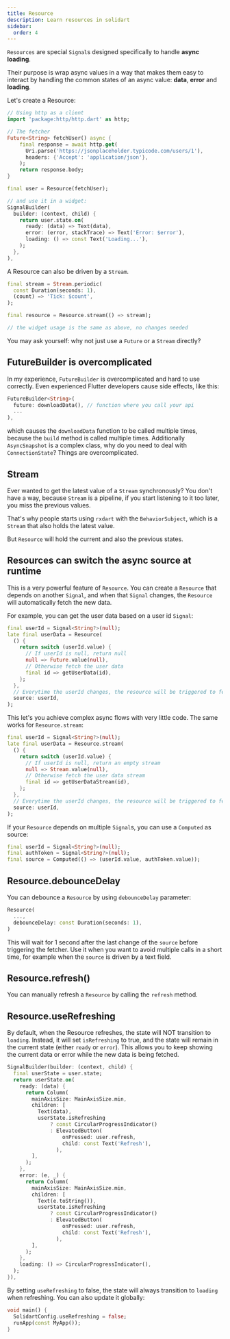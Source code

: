```yaml
---
title: Resource
description: Learn resources in solidart
sidebar:
  order: 4
---
```


`Resources` are special `Signal`s designed specifically to handle __async loading__.

Their purpose is wrap async values in a way that makes them easy to interact by handling the common states of an async value: __data__, __error__ and __loading__.

Let's create a Resource:

```dart
// Using http as a client
import 'package:http/http.dart' as http;

// The fetcher
Future<String> fetchUser() async {
    final response = await http.get(
      Uri.parse('https://jsonplaceholder.typicode.com/users/1'),
      headers: {'Accept': 'application/json'},      
    );
    return response.body;
}

final user = Resource(fetchUser);

// and use it in a widget:
SignalBuilder(
  builder: (context, child) {
    return user.state.on(
      ready: (data) => Text(data),
      error: (error, stackTrace) => Text('Error: $error'),
      loading: () => const Text('Loading...'),
    );
  },
),
```

A Resource can also be driven by a `Stream`.

```dart
final stream = Stream.periodic(
  const Duration(seconds: 1),
  (count) => 'Tick: $count',
);

final resource = Resource.stream(() => stream);

// the widget usage is the same as above, no changes needed
```

You may ask yourself: why not just use a `Future` or a `Stream` directly?

## FutureBuilder is overcomplicated

In my experience, `FutureBuilder` is overcomplicated and hard to use correctly.
Even experienced Flutter developers cause side effects, like this:
```dart
FutureBuilder<String>(
  future: downloadData(), // function where you call your api
  ...
),
```

which causes the `downloadData` function to be called multiple times, because the `build` method is called multiple times.
Additionally `AsyncSnapshot` is a complex class, why do you need to deal with `ConnectionState`? Things are overcomplicated.

## Stream

Ever wanted to get the latest value of a `Stream` synchronously?
You don't have a way, because `Stream` is a pipeline, if you start listening to it too later, you miss the previous values.

That's why people starts using `rxdart` with the `BehaviorSubject`, which is a `Stream` that also holds the latest value.

But `Resource` will hold the current and also the previous states.

## Resources can switch the async source at runtime

This is a very powerful feature of `Resource`.
You can create a `Resource` that depends on another `Signal`, and when that `Signal` changes, the `Resource` will automatically fetch the new data.

For example, you can get the user data based on a user id `Signal`:

```dart
final userId = Signal<String?>(null);
late final userData = Resource(
  () {
    return switch (userId.value) {
      // If userId is null, return null
      null => Future.value(null),
      // Otherwise fetch the user data
      final id => getUserData(id),
    };
  },
  // Everytime the userId changes, the resource will be triggered to fetch new data
  source: userId,
);
```

This let's you achieve complex async flows with very little code.
The same works for `Resource.stream`:

```dart
final userId = Signal<String?>(null);
late final userData = Resource.stream(
  () {
    return switch (userId.value) {
      // If userId is null, return an empty stream
      null => Stream.value(null),
      // Otherwise fetch the user data stream
      final id => getUserDataStream(id),
    };
  },
  // Everytime the userId changes, the resource will be triggered to fetch new data
  source: userId,
);
```

If your `Resource` depends on multiple `Signal`s, you can use a `Computed` as source:

```dart
final userId = Signal<String?>(null);
final authToken = Signal<String?>(null);
final source = Computed(() => (userId.value, authToken.value));
```

## Resource.debounceDelay

You can debounce a `Resource` by using `debounceDelay` parameter:

```dart
Resource(
  ...,
  debounceDelay: const Duration(seconds: 1),
)
```

This will wait for 1 second after the last change of the `source` before triggering the fetcher.
Use it when you want to avoid multiple calls in a short time, for example when the `source` is driven by a text field.

## Resource.refresh()

You can manually refresh a `Resource` by calling the `refresh` method.

## Resource.useRefreshing

By default, when the Resource refreshes, the state will NOT transition to `loading`.
Instead, it will set `isRefreshing` to true, and the state will remain in the current state (either `ready` or `error`).
This allows you to keep showing the current data or error while the new data is being fetched.

```dart
SignalBuilder(builder: (context, child) {
  final userState = user.state;
  return userState.on(
    ready: (data) {
      return Column(
        mainAxisSize: MainAxisSize.min,
        children: [
          Text(data),
          userState.isRefreshing
              ? const CircularProgressIndicator()
              : ElevatedButton(
                  onPressed: user.refresh,
                  child: const Text('Refresh'),
                ),
        ],
      );
    },
    error: (e, _) {
      return Column(
        mainAxisSize: MainAxisSize.min,
        children: [
          Text(e.toString()),
          userState.isRefreshing
              ? const CircularProgressIndicator()
              : ElevatedButton(
                  onPressed: user.refresh,
                  child: const Text('Refresh'),
                ),
        ],
      );
    },
    loading: () => CircularProgressIndicator(),
  );
}),
```

By setting `useRefreshing` to false, the state will always transition to `loading` when refreshing.
You can also update it globally:
```dart
void main() {
  SolidartConfig.useRefreshing = false;
  runApp(const MyApp());
}
```
